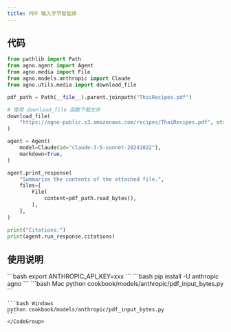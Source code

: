 ```yaml
---
title: PDF 输入字节智能体
---
```

## 代码

```python cookbook/models/anthropic/pdf_input_bytes.py
from pathlib import Path
from agno.agent import Agent
from agno.media import File
from agno.models.anthropic import Claude
from agno.utils.media import download_file

pdf_path = Path(__file__).parent.joinpath("ThaiRecipes.pdf")

# 使用 download_file 函数下载文件
download_file(
    "https://agno-public.s3.amazonaws.com/recipes/ThaiRecipes.pdf", str(pdf_path)
)

agent = Agent(
    model=Claude(id="claude-3-5-sonnet-20241022"),
    markdown=True,
)

agent.print_response(
    "Summarize the contents of the attached file.",
    files=[
        File(
            content=pdf_path.read_bytes(),
        ),
    ],
)

print("Citations:")
print(agent.run_response.citations)
```

## 使用说明

<Steps>
  <Snippet file="create-venv-step.mdx" />

  <Step title="设置您的 API 密钥">
    ```bash
    export ANTHROPIC_API_KEY=xxx
    ```
  </Step>

  <Step title="安装库">
    ```bash
    pip install -U anthropic agno
    ```
  </Step>

  <Step title="运行智能体">
    <CodeGroup>
    ```bash Mac
    python cookbook/models/anthropic/pdf_input_bytes.py 
    ```

    ```bash Windows
    python cookbook/models/anthropic/pdf_input_bytes.py
    ```
    </CodeGroup>
  </Step>
</Steps>